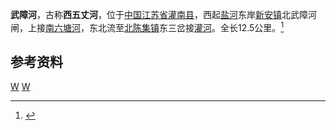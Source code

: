 {{Infobox River
  | river_name      = 武障河
  | image_name      =
  | image_size      = 
  | caption         = 
  | origin          = [[江苏省|江苏省]][[灌南县|灌南县]][[新安镇_(灌南县)|新安镇]]北武障河闸
  | mouth           = 江苏省灌南县[[北陈集镇|北陈集镇]]东三岔[[灌河_(黄海)|灌河]]
  | basin_countries = {{PRC}}
  | length          = 12.5 公里
  | elevation       = 
  | mouth_elevation = 
  | discharge       = 
  | watershed       = 
}}
'''武障河'''，古称'''西五丈河'''，位于[[中国|中国]][[江苏省|江苏省]][[灌南县|灌南县]]，西起[[盐河_(黄海)|盐河]]东岸[[新安镇_(灌南县)|新安镇]]北武障河闸，上接[[南六塘河|南六塘河]]，东北流至[[北陈集镇|北陈集镇]]东三岔接[[灌河_(黄海)|灌河]]。全长12.5公里。<ref name="中国河湖大典">{{cite book zh |author=《[[中国河湖大典|中国河湖大典]]》编纂委员会 |title=《中国河湖大典·淮河卷》 |format=M |edition=1 |location=北京 |publisher=中国水利水电出版社 |date=2010年9月 |pages=230页 |id= ISBN 978-7-5084-7953-8}}</ref>

==参考资料==
{{reflist}}
[[Category:沂沭泗河水系|W]]
[[Category:江苏河流|W]]